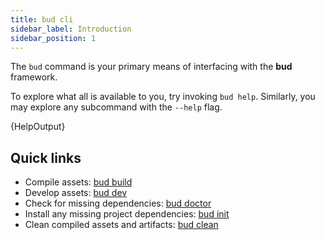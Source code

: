 ```yaml
---
title: bud cli
sidebar_label: Introduction
sidebar_position: 1
---
```



The `bud` command is your primary means of interfacing with the **bud** framework.

To explore what all is available to you, try invoking `bud help`. Similarly, you may explore any subcommand with the `--help` flag.

<CodeBlock title="$ bud help">{HelpOutput}</CodeBlock>

## Quick links

- Compile assets: [bud build](/guide/bud-cli/bud-build)
- Develop assets: [bud dev](/guide/bud-cli/bud-dev)
- Check for missing dependencies: [bud doctor](/guide/bud-cli/bud-doctor)
- Install any missing project dependencies: [bud init](/guide/bud-cli/bud-init)
- Clean compiled assets and artifacts: [bud clean](/guide/bud-cli/bud-clean)
